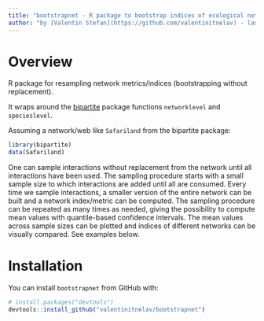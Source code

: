 ```yaml
---
title: "bootstrapnet - R package to bootstrap indices of ecological networks"
author: "by [Valentin Stefan](https://github.com/valentinitnelav) - last update `r format(Sys.time(), '%d %B %Y')`"
---
```


# Overview

R package for resampling network metrics/indices (bootstrapping without replacement).

It wraps around the [bipartite][bip] package functions `networklevel` and `specieslevel`. 

Assuming a network/web like `Safariland` from the bipartite package:

``` r
library(bipartite)
data(Safariland)
```
One can sample interactions without replacement from the network until all interactions have been used. The sampling procedure starts with a small sample size to which interactions are added until all are consumed. Every time we sample interactions, a smaller version of the entire network can be built and a network index/metric can be computed. The sampling procedure can be repeated as many times as needed, giving the possibility to compute mean values with quantile-based confidence intervals. The mean values across sample sizes can be plotted and indices of different networks can be visually compared. See examples below.

[bip]: https://cran.r-project.org/web/packages/bipartite/index.html


# Installation

You can install `bootstrapnet` from GitHub with:

``` r
# install.packages("devtools")
devtools::install_github("valentinitnelav/bootstrapnet")
```
